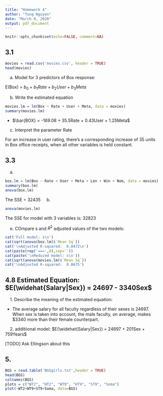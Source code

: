 ```yaml
---
title: "Homework 4"
author: "Tung Nguyen"
date: "March 9, 2020"
output: pdf_document
---
```



```r
knitr::opts_chunk$set(echo=FALSE, comment=NA)
```
## 3.1
```r
movies = read.csv('movies.csv', header = TRUE)
head(movies)

```

&nbsp;&nbsp;&nbsp;&nbsp;a. Model for 3 predictors of Box response:

E(Box) = $b_{0} + b_{1}Rate + b_{2}User + b_{3}Meta$

&nbsp;&nbsp;&nbsp;&nbsp;b. Write the estimated equation
```r
movies.lm = lm(Box ~ Rate + User + Meta, data = movies)
summary(movies.lm)
```
 - $\bar{BOX} = -169.08 + 35.5Rate + 0.43User + 1.25Meta$

&nbsp;&nbsp;&nbsp;&nbsp;c. Interpret the parameter Rate

For an increase in user rating, there's a corresponding increase of 35 units in Box office receipts, when all other variables is held constant.

## 3.3 
&nbsp;&nbsp;&nbsp;&nbsp;a. 
```r
box.lm = lm(Box ~ Rate + User + Meta + Len + Win + Nom, data = movies)
summary(box.lm)
anova(box.lm)
```
The SSE = 32435
&nbsp;&nbsp;&nbsp;&nbsp;b.
```r
anova(movies.lm)
```
The SSE for model with 3 variables is: 32823

&nbsp;&nbsp;&nbsp;&nbsp;e. COmpare s and $R^2$ adjusted values of the two models:
```r
cat('Full model: s\n')
cat(sqrt(anova(box.lm)$`Mean Sq`))
cat('\nAdjusted R-squared:  0.8472\n')
cat(paste(rep('===',8),sep=''))
cat(paste('\nReduced model: s\n'))
cat(sqrt(anova(movies.lm)$`Mean Sq`))
cat('\nAdjusted R-squared:  0.8675')

```

## 4.8 Estimated Equation: $E(\widehat{Salary|Sex}) = 24697 - 3340Sex$

&nbsp;&nbsp;&nbsp;&nbsp;1. Describe the meaning of the estimated equation:

- The average salary for all faculty regardless of their sexes is 24697. When sex is taken into account, the male faculty, on average, makes $3340 more than their female counterpart.

&nbsp;&nbsp;&nbsp;&nbsp;2. additiional model: $E(\widehat{Salary|Sex}) = 24697 + 201Sex + 759Years$

[TODO] Ask Ellingson about this

## 5.
```r
BGS = read.table('BGSgirls.txt',header = TRUE)
head(BGS)
colnames(BGS)
plots = c("WT2", "HT2", "WT9", "HT9", "ST9", "Soma")
plot(~WT2+WT9+ST9+Soma, data=BGS)
```

